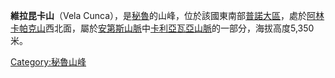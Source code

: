 {{Coord|13|53|49|S|70|26|47|W|display=title}}

'''維拉昆卡山'''（Vela Cunca），是[[秘魯|秘魯]]的山峰，位於該國東南部[[普諾大區|普諾大區]]，處於[[阿林卡帕克山|阿林卡帕克山]]西北面，屬於[[安第斯山脈|安第斯山脈]]中[[卡利亞瓦亞山脈|卡利亞瓦亞山脈]]的一部分，海拔高度5,350米。

{{Peru-geo-stub}}
[[Category:秘魯山峰|Category:秘魯山峰]]
